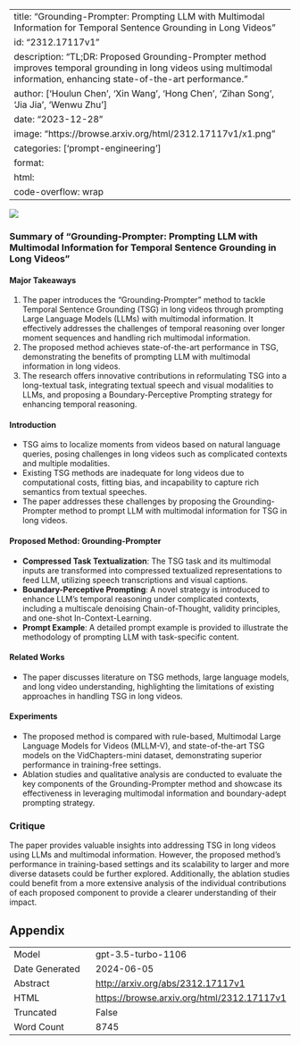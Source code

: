 
---
title: "Grounding-Prompter: Prompting LLM with Multimodal Information for Temporal Sentence Grounding in Long Videos"
id: "2312.17117v1"
description: "TL;DR: Proposed Grounding-Prompter method improves temporal grounding in long videos using multimodal information, enhancing state-of-the-art performance."
author: ['Houlun Chen', 'Xin Wang', 'Hong Chen', 'Zihan Song', 'Jia Jia', 'Wenwu Zhu']
date: "2023-12-28"
image: "https://browse.arxiv.org/html/2312.17117v1/x1.png"
categories: ['prompt-engineering']
format:
  html:
    code-overflow: wrap
---

![](https://browse.arxiv.org/html/2312.17117v1/x1.png)

### Summary of "Grounding-Prompter: Prompting LLM with Multimodal Information for Temporal Sentence Grounding in Long Videos"

#### Major Takeaways
1. The paper introduces the "Grounding-Prompter" method to tackle Temporal Sentence Grounding (TSG) in long videos through prompting Large Language Models (LLMs) with multimodal information. It effectively addresses the challenges of temporal reasoning over longer moment sequences and handling rich multimodal information.
2. The proposed method achieves state-of-the-art performance in TSG, demonstrating the benefits of prompting LLM with multimodal information in long videos.
3. The research offers innovative contributions in reformulating TSG into a long-textual task, integrating textual speech and visual modalities to LLMs, and proposing a Boundary-Perceptive Prompting strategy for enhancing temporal reasoning.

#### Introduction
- TSG aims to localize moments from videos based on natural language queries, posing challenges in long videos such as complicated contexts and multiple modalities.
- Existing TSG methods are inadequate for long videos due to computational costs, fitting bias, and incapability to capture rich semantics from textual speeches.
- The paper addresses these challenges by proposing the Grounding-Prompter method to prompt LLM with multimodal information for TSG in long videos.

#### Proposed Method: Grounding-Prompter
- **Compressed Task Textualization**: The TSG task and its multimodal inputs are transformed into compressed textualized representations to feed LLM, utilizing speech transcriptions and visual captions.
- **Boundary-Perceptive Prompting**: A novel strategy is introduced to enhance LLM's temporal reasoning under complicated contexts, including a multiscale denoising Chain-of-Thought, validity principles, and one-shot In-Context-Learning.
- **Prompt Example**: A detailed prompt example is provided to illustrate the methodology of prompting LLM with task-specific content.

#### Related Works
- The paper discusses literature on TSG methods, large language models, and long video understanding, highlighting the limitations of existing approaches in handling TSG in long videos.

#### Experiments
- The proposed method is compared with rule-based, Multimodal Large Language Models for Videos (MLLM-V), and state-of-the-art TSG models on the VidChapters-mini dataset, demonstrating superior performance in training-free settings.
- Ablation studies and qualitative analysis are conducted to evaluate the key components of the Grounding-Prompter method and showcase its effectiveness in leveraging multimodal information and boundary-adept prompting strategy.

### Critique
The paper provides valuable insights into addressing TSG in long videos using LLMs and multimodal information. However, the proposed method's performance in training-based settings and its scalability to larger and more diverse datasets could be further explored. Additionally, the ablation studies could benefit from a more extensive analysis of the individual contributions of each proposed component to provide a clearer understanding of their impact.

## Appendix

|          |          |
|----------|----------|
| Model     | gpt-3.5-turbo-1106       |
| Date Generated     | 2024-06-05       |
| Abstract | [http://arxiv.org/abs/2312.17117v1](http://arxiv.org/abs/2312.17117v1)        |
| HTML     | [https://browse.arxiv.org/html/2312.17117v1](https://browse.arxiv.org/html/2312.17117v1)       |
| Truncated       | False       |
| Word Count       | 8745       |